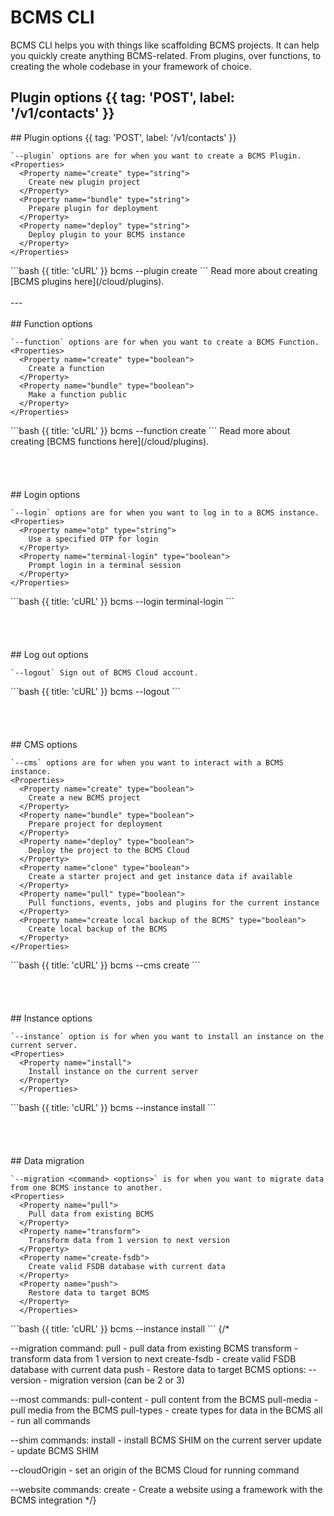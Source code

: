 # BCMS CLI

BCMS CLI helps you with things like scaffolding BCMS projects. It can help you quickly create anything BCMS-related. From plugins, over functions, to creating the whole codebase in your framework of choice.


## Plugin options {{ tag: 'POST', label: '/v1/contacts' }}

<Row>
  <Col>
    ## Plugin options {{ tag: 'POST', label: '/v1/contacts' }}

    `--plugin` options are for when you want to create a BCMS Plugin.
    <Properties>
      <Property name="create" type="string">
        Create new plugin project
      </Property>
      <Property name="bundle" type="string">
        Prepare plugin for deployment
      </Property>
      <Property name="deploy" type="string">
        Deploy plugin to your BCMS instance
      </Property>
    </Properties>
  </Col>
  <Col sticky>
    <CodeGroup title="Example command">
    ```bash {{ title: 'cURL' }}
    bcms --plugin create
    ```
    </CodeGroup>
     Read more about creating [BCMS plugins here](/cloud/plugins).
  </Col>
</Row>
<br />
<br />
---
<br />
<br />
<Row>
  <Col>
    ## Function options

    `--function` options are for when you want to create a BCMS Function.
    <Properties>
      <Property name="create" type="boolean">
        Create a function
      </Property>
      <Property name="bundle" type="boolean">
        Make a function public
      </Property>
    </Properties>
  </Col>
  <Col sticky>
    <CodeGroup title="Example command">
    ```bash {{ title: 'cURL' }}
    bcms --function create
    ```
    </CodeGroup>
     Read more about creating [BCMS functions here](/cloud/plugins).
  </Col>
</Row>
<br />
<br />
<br />
<br />
<br />
<Row>
  <Col>
    ## Login options

    `--login` options are for when you want to log in to a BCMS instance.
    <Properties>
      <Property name="otp" type="string">
        Use a specified OTP for login
      </Property>
      <Property name="terminal-login" type="boolean">
        Prompt login in a terminal session
      </Property>
    </Properties>
  </Col>
  <Col sticky>
    <CodeGroup title="Example command">
    ```bash {{ title: 'cURL' }}
    bcms --login terminal-login
    ```
    </CodeGroup>
  </Col>
</Row>
<br />
<br />
<br />
<br />
<br />
<Row>
  <Col>
    ## Log out options

    `--logout` Sign out of BCMS Cloud account.
  </Col>
  <Col sticky>
    <CodeGroup title="Example command">
    ```bash {{ title: 'cURL' }}
    bcms --logout
    ```
    </CodeGroup>
  </Col>
</Row>
<br />
<br />
<br />
<br />
<br />
<Row>
  <Col>
    ## CMS options

    `--cms` options are for when you want to interact with a BCMS instance.
    <Properties>
      <Property name="create" type="boolean">
        Create a new BCMS project
      </Property>
      <Property name="bundle" type="boolean">
        Prepare project for deployment
      </Property>
      <Property name="deploy" type="boolean">
        Deploy the project to the BCMS Cloud
      </Property>
      <Property name="clone" type="boolean">
        Create a starter project and get instance data if available
      </Property>
      <Property name="pull" type="boolean">
        Pull functions, events, jobs and plugins for the current instance
      </Property>
      <Property name="create local backup of the BCMS" type="boolean">
        Create local backup of the BCMS
      </Property>
    </Properties>
  </Col>
  <Col sticky>
    <CodeGroup title="Example command">
    ```bash {{ title: 'cURL' }}
    bcms --cms create
    ```
    </CodeGroup>
  </Col>
</Row>
<br />
<br />
<br />
<br />
<br />
<Row>
  <Col>
    ## Instance options

    `--instance` option is for when you want to install an instance on the current server.
    <Properties>
      <Property name="install">
        Install instance on the current server
      </Property>
      </Properties>
  </Col>
  <Col sticky>
    <CodeGroup title="Example command">
    ```bash {{ title: 'cURL' }}
    bcms --instance install
    ```
    </CodeGroup>
  </Col>
</Row>
<br />
<br />
<br />
<br />
<br />
<Row>
  <Col>
    ## Data migration

    `--migration <command> <options>` is for when you want to migrate data from one BCMS instance to another.
    <Properties>
      <Property name="pull">
        Pull data from existing BCMS
      </Property>
      <Property name="transform">
        Transform data from 1 version to next version
      </Property>
      <Property name="create-fsdb">
        Create valid FSDB database with current data
      </Property>
      <Property name="push">
        Restore data to target BCMS
      </Property>
      </Properties>
  </Col>
  <Col sticky>
    <CodeGroup title="Example command">
    ```bash {{ title: 'cURL' }}
    bcms --instance install
    ```
    </CodeGroup>
  </Col>
</Row>
{/*

--migration <command> <options>
  command:
    pull         - pull data from existing BCMS
    transform    - transform data from 1 version to next
    create-fsdb  - create valid FSDB database with current data
    push         - Restore data to target BCMS
  options:
    --version - migration version (can be 2 or 3)

--most <command>
  commands:
    pull-content  - pull content from the BCMS
    pull-media    - pull media from the BCMS
    pull-types    - create types for data in the BCMS
    all           - run all commands

--shim <command>
  commands:
    install  - install BCMS SHIM on the current server
    update   - update BCMS SHIM

--cloudOrigin <url> - set an origin of the BCMS Cloud for running command

--website <command>
  commands:
    create - Create a website using a framework with the BCMS integration */}
